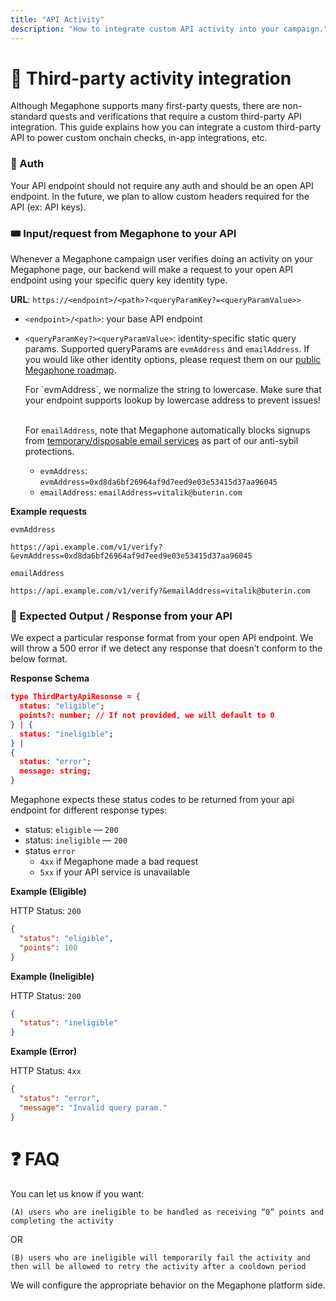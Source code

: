 ```yaml
---
title: "API Activity"
description: "How to integrate custom API activity into your campaign."
---
```


# 🤝 Third-party activity integration

<Note>
  Although Megaphone supports many first-party quests, there are non-standard quests and verifications that require a custom third-party API integration. This guide explains how you can integrate a custom third-party API to power custom onchain checks, in-app integrations, etc.
</Note>

### 🔑 Auth

Your API endpoint should not require any auth and should be an open API endpoint. In the future, we plan to allow custom headers required for the API (ex: API keys).

### 🎟️ Input/request from Megaphone to your API

<Tip>
  Whenever a Megaphone campaign user verifies doing an activity on your Megaphone page, our backend will make a request to your open API endpoint using your specific query key identity type.
</Tip>

**URL**: `https://<endpoint>/<path>?<queryParamKey?=<queryParamValue>>`

- `<endpoint>/<path>`: your base API endpoint
- `<queryParamKey?><queryParamValue>`: identity-specific static query params. Supported queryParams are `evmAddress` and `emailAddress`. If you would like other identity options, please request them on our [public Megaphone roadmap](https://megaphone.canny.io/).

  <Danger>
    For `evmAddress`, we normalize the string to lowercase. Make sure that your endpoint supports lookup by lowercase address to prevent issues!

    \
    For `emailAddress`, note that Megaphone automatically blocks signups from [temporary/disposable email services](https://raw.githubusercontent.com/disposable/disposable-email-domains/master/domains.txt) as part of our anti-sybil protections.
  </Danger>
  - `evmAddress`:  `evmAddress=0xd8da6bf26964af9d7eed9e03e53415d37aa96045`
  - `emailAddress`: `emailAddress=vitalik@buterin.com`

**Example requests**

`evmAddress`

```
https://api.example.com/v1/verify?&evmAddress=0xd8da6bf26964af9d7eed9e03e53415d37aa96045
```

`emailAddress`

```
https://api.example.com/v1/verify?&emailAddress=vitalik@buterin.com
```

### 🚪 Expected Output / Response from your API

<Warning>
  We expect a particular response format from your open API endpoint. We will
  throw a 500 error if we detect any response that doesn’t conform to the below
  format.
</Warning>

**Response Schema**

```json
type ThirdPartyApiResonse = {
  status: "eligible";
  points?: number; // If not provided, we will default to 0
} | {
  status: "ineligible";
} |
{
  status: "error";
  message: string;
}
```

Megaphone expects these status codes to be returned from your api endpoint for different response types:

- status: `eligible` — `200`
- status: `ineligible` — `200`
- status `error`
  - `4xx` if Megaphone made a bad request
  - `5xx` if your API service is unavailable

**Example (Eligible)**

HTTP Status: `200`

```json
{
  "status": "eligible",
  "points": 100
}
```

**Example (Ineligible)**

HTTP Status: `200`

```json
{
  "status": "ineligible"
}
```

**Example (Error)**

HTTP Status: `4xx`

```json
{
  "status": "error",
  "message": "Invalid query param."
}
```

# ❓ FAQ

<Accordion title="What happens when a user is marked ineligible?">
  You can let us know if you want:

  `(A) users who are ineligible to be handled as receiving “0” points and completing the activity`

  OR

  `(B) users who are ineligible will temporarily fail the activity and then will be allowed to retry the activity after a cooldown period`

  We will configure the appropriate behavior on the Megaphone platform side.
</Accordion>